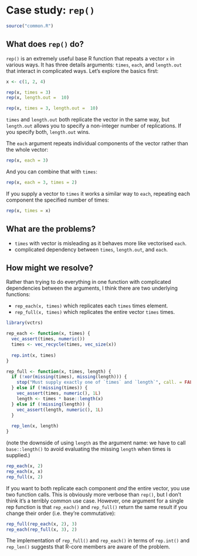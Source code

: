 # Case study: `rep()` {#cs-rep}

```r
source("common.R")
```

## What does `rep()` do?

`rep()` is an extremely useful base R function that repeats a vector `x` in various ways. It has three details arguments: `times`, `each`, and `length.out` that interact in complicated ways. Let's explore the basics first:

```r
x <- c(1, 2, 4)

rep(x, times = 3)
rep(x, length.out =  10)

rep(x, times = 3, length.out =  10)
```

`times` and `length.out` both replicate the vector in the same way, but `length.out` allows you to specify a non-integer number of replications. If you specify both, `length.out` wins.

The `each` argument repeats individual components of the vector rather than the whole vector:

```r
rep(x, each = 3)
```

And you can combine that with `times`:

```r
rep(x, each = 3, times = 2)
```

If you supply a vector to `times` it works a similar way to `each`, repeating each component the specified number of times:

```r
rep(x, times = x)
```

## What are the problems?

* `times` with vector is misleading as it behaves more like vectorised `each`.
* complicated dependency between `times`, `length.out`, and `each`.

## How might we resolve?

Rather than trying to do everything in one function with complicated dependencies between the arguments, I think there are two underlying functions:

* `rep_each(x, times)` which replicates each `times` times element.
* `rep_full(x, times)` which replicates the entire vector `times` times.

```r
library(vctrs)

rep_each <- function(x, times) {
  vec_assert(times, numeric())
  times <- vec_recycle(times, vec_size(x))
  
  rep.int(x, times)
}

rep_full <- function(x, times, length) {
  if (!xor(missing(times), missing(length))) {
    stop("Must supply exactly one of `times` and `length`", call. = FALSE)
  } else if (!missing(times)) {
    vec_assert(times, numeric(), 1L)
    length <- times * base::length(x)
  } else if (!missing(length)) {
    vec_assert(length, numeric(), 1L)
  }
  
  rep_len(x, length)
}
```

(note the downside of using `length` as the argument name: we have to call `base::length()` to avoid evaluating the missing `length` when times is supplied.)

```r
rep_each(x, 2)
rep_each(x, x)
rep_full(x, 2)
```

If you want to both replicate each component _and_ the entire vector, you use two function calls. This is obviously more verbose than `rep()`, but I don't think it's a terribly common use case. However, one argument for a single rep function is that `rep_each()` and `rep_full()` return the same result if you change their order (i.e. they're commutative):

```r
rep_full(rep_each(x, 2), 3)
rep_each(rep_full(x, 3), 2) 
```

The implementation of `rep_full()` and `rep_each()` in terms of `rep.int()` and `rep_len()` suggests that R-core members are aware of the problem.